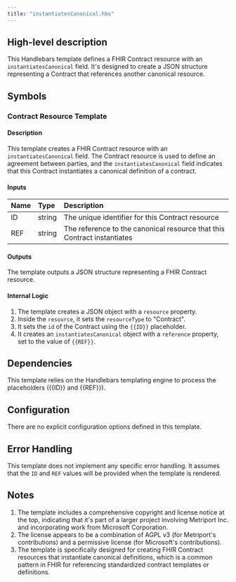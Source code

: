 ```yaml
---
title: "instantiatesCanonical.hbs"
---
```


## High-level description
This Handlebars template defines a FHIR Contract resource with an `instantiatesCanonical` field. It's designed to create a JSON structure representing a Contract that references another canonical resource.

## Symbols

### Contract Resource Template
#### Description
This template creates a FHIR Contract resource with an `instantiatesCanonical` field. The Contract resource is used to define an agreement between parties, and the `instantiatesCanonical` field indicates that this Contract instantiates a canonical definition of a contract.

#### Inputs
| Name | Type | Description |
|:-----|:-----|:------------|
| ID   | string | The unique identifier for this Contract resource |
| REF  | string | The reference to the canonical resource that this Contract instantiates |

#### Outputs
The template outputs a JSON structure representing a FHIR Contract resource.

#### Internal Logic
1. The template creates a JSON object with a `resource` property.
2. Inside the `resource`, it sets the `resourceType` to "Contract".
3. It sets the `id` of the Contract using the `{{ID}}` placeholder.
4. It creates an `instantiatesCanonical` object with a `reference` property, set to the value of `{{REF}}`.

## Dependencies
This template relies on the Handlebars templating engine to process the placeholders ({{ID}} and {{REF}}).

## Configuration
There are no explicit configuration options defined in this template.

## Error Handling
This template does not implement any specific error handling. It assumes that the `ID` and `REF` values will be provided when the template is rendered.

## Notes
1. The template includes a comprehensive copyright and license notice at the top, indicating that it's part of a larger project involving Metriport Inc. and incorporating work from Microsoft Corporation.
2. The license appears to be a combination of AGPL v3 (for Metriport's contributions) and a permissive license (for Microsoft's contributions).
3. The template is specifically designed for creating FHIR Contract resources that instantiate canonical definitions, which is a common pattern in FHIR for referencing standardized contract templates or definitions.